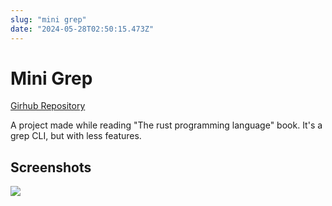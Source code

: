 ```yaml
---
slug: "mini grep"
date: "2024-05-28T02:50:15.473Z"
---
```


# Mini Grep

[Girhub Repository](https://github.com/huilensolis/minigrep)

A project made while reading "The rust programming language" book.
It's a grep CLI, but with less features.

## Screenshots

<img
  src="/projects/mini-grep/mini-grep-terminal.png"
  width={700}
  height={400}
/>
